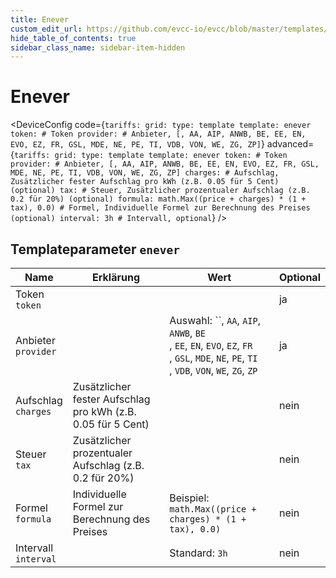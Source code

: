 ```yaml
---
title: Enever
custom_edit_url: https://github.com/evcc-io/evcc/blob/master/templates/definition/tariff/enever.yaml
hide_table_of_contents: true
sidebar_class_name: sidebar-item-hidden
---
```



# Enever

<div className="device-detail-container">
  <div className="device-detail-content">
    <DeviceFeatures features="Niederlande" />

<DeviceConfig code={`tariffs:
    grid:
      type: template
      template: enever
      token: # Token
      provider: # Anbieter, [, AA, AIP, ANWB, BE, EE, EN, EVO, EZ, FR, GSL, MDE, NE, PE, TI, VDB, VON, WE, ZG, ZP]`} advanced={`tariffs:
    grid:
      type: template
      template: enever
      token: # Token
      provider: # Anbieter, [, AA, AIP, ANWB, BE, EE, EN, EVO, EZ, FR, GSL, MDE, NE, PE, TI, VDB, VON, WE, ZG, ZP]
      charges: # Aufschlag, Zusätzlicher fester Aufschlag pro kWh (z.B. 0.05 für 5 Cent) (optional)
      tax: # Steuer, Zusätzlicher prozentualer Aufschlag (z.B. 0.2 für 20%) (optional)
      formula: math.Max((price + charges) * (1 + tax), 0.0) # Formel, Individuelle Formel zur Berechnung des Preises (optional)
      interval: 3h # Intervall, optional`} />
  </div>
  <div className="device-detail-icon">
    <evcc-icon
      type="tariff"
      name="enever"
      size="400px"
      alt="Enever"
      className="device-detail-icon-img"
    ></evcc-icon>
  </div>
</div>

## Templateparameter `enever`

| Name | Erklärung | Wert | Optional |
|-----------|-----------|------|----------|
| Token<br/>`token` |  |  | ja |
| Anbieter<br/>`provider` |  | Auswahl: ``, `AA`, `AIP`, `ANWB`, `BE`<br/>, `EE`, `EN`, `EVO`, `EZ`, `FR`<br/>, `GSL`, `MDE`, `NE`, `PE`, `TI`<br/>, `VDB`, `VON`, `WE`, `ZG`, `ZP`<br/> | ja |
| Aufschlag<br/>`charges` | Zusätzlicher fester Aufschlag pro kWh (z.B. 0.05 für 5 Cent) |  | nein |
| Steuer<br/>`tax` | Zusätzlicher prozentualer Aufschlag (z.B. 0.2 für 20%) |  | nein |
| Formel<br/>`formula` | Individuelle Formel zur Berechnung des Preises | Beispiel: `math.Max((price + charges) * (1 + tax), 0.0)` | nein |
| Intervall<br/>`interval` |  | Standard: `3h` | nein |

